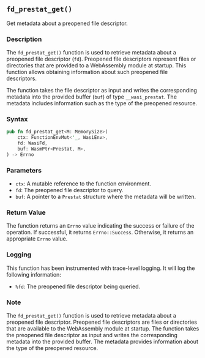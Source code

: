 ## `fd_prestat_get()`

Get metadata about a preopened file descriptor.

### Description

The `fd_prestat_get()` function is used to retrieve metadata about a preopened file descriptor (`fd`). Preopened file descriptors represent files or directories that are provided to a WebAssembly module at startup. This function allows obtaining information about such preopened file descriptors.

The function takes the file descriptor as input and writes the corresponding metadata into the provided buffer (`buf`) of type `__wasi_prestat`. The metadata includes information such as the type of the preopened resource.

### Syntax

```rust
pub fn fd_prestat_get<M: MemorySize>(
    ctx: FunctionEnvMut<'_, WasiEnv>,
    fd: WasiFd,
    buf: WasmPtr<Prestat, M>,
) -> Errno
```

### Parameters

- `ctx`: A mutable reference to the function environment.
- `fd`: The preopened file descriptor to query.
- `buf`: A pointer to a `Prestat` structure where the metadata will be written.

### Return Value

The function returns an `Errno` value indicating the success or failure of the operation. If successful, it returns `Errno::Success`. Otherwise, it returns an appropriate `Errno` value.

### Logging

This function has been instrumented with trace-level logging. It will log the following information:

- `%fd`: The preopened file descriptor being queried.

### Note

The `fd_prestat_get()` function is used to retrieve metadata about a preopened file descriptor. Preopened file descriptors are files or directories that are available to the WebAssembly module at startup. The function takes the preopened file descriptor as input and writes the corresponding metadata into the provided buffer. The metadata provides information about the type of the preopened resource.
